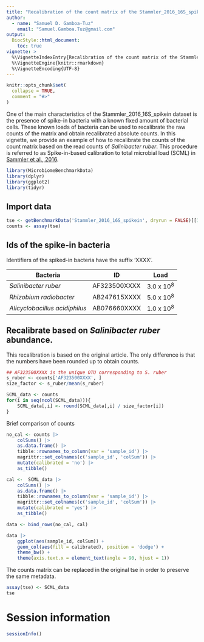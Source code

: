 ```yaml
---
title: "Recalibration of the count matrix of the Stammler_2016_16S_spikein dataset"
author:
  - name: "Samuel D. Gamboa-Tuz"
    email: "Samuel.Gamboa.Tuz@gmail.com"
output: 
  BiocStyle::html_document:
    toc: true
vignette: >
  %\VignetteIndexEntry{Recalibration of the count matrix of the Stammler_2016_16S_spikein dataset}
  %\VignetteEngine{knitr::rmarkdown}
  %\VignetteEncoding{UTF-8}
---
```


```r
knitr::opts_chunk$set(
  collapse = TRUE,
  comment = "#>"
)
```

One of the main characteristics of the Stammler_2016_16S_spikein
dataset is the presence of spike-in bacteria with a known fixed amount of 
bacterial cells. These known loads of bacteria can be used to recalibrate the
raw counts of the matrix and obtain recalibrated absolute counts. In this 
vignette, we provide an example of how to recalibrate the counts of the count
matrix based on the read counts of *Salinibacter ruber*. This procedure is
referred to as  Spike-in-based calibration to total microbial load (SCML) in 
[Sammler et al., 2016](https://doi.org/10.1186/s40168-016-0175-0).

```r
library(MicrobiomeBenchmarkData)
library(dplyr)
library(ggplot2)
library(tidyr)
```

## Import data

```r
tse <- getBenchmarkData('Stammler_2016_16S_spikein', dryrun = FALSE)[[1]]
counts <- assay(tse)
```

## Ids of the spike-in bacteria

Identifiers of the spiked-in bacteria have the suffix 'XXXX'.

| Bacteria | ID | Load |
| -------- | -- | ---- |
| *Salinibacter ruber* | AF323500XXXX | 3.0 x 10<sup>8</sup> |
| *Rhizobium radiobacter* | AB247615XXXX | 5.0 x 10<sup>8</sup> |
| *Alicyclobacillus acidiphilus* | AB076660XXXX | 1.0 x 10<sup>8</sup> |


## Recalibrate based on *Salinibacter ruber* abundance.

This recalibration is based on the original article. The only difference is that
the numbers have been rounded up to obtain counts.

```r
## AF323500XXXX is the unique OTU corresponding to S. ruber
s_ruber <- counts['AF323500XXXX', ]
size_factor <- s_ruber/mean(s_ruber)

SCML_data <- counts 
for(i in seq(ncol(SCML_data))){
    SCML_data[,i] <- round(SCML_data[,i] / size_factor[i])
}
```


Brief comparison of counts

```r

no_cal <- counts |> 
    colSums() |> 
    as.data.frame() |> 
    tibble::rownames_to_column(var = 'sample_id') |> 
    magrittr::set_colnames(c('sample_id', 'colSum')) |> 
    mutate(calibrated = 'no') |> 
    as_tibble()

cal <-  SCML_data |> 
    colSums() |> 
    as.data.frame() |> 
    tibble::rownames_to_column(var = 'sample_id') |> 
    magrittr::set_colnames(c('sample_id', 'colSum')) |> 
    mutate(calibrated = 'yes') |> 
    as_tibble()

data <- bind_rows(no_cal, cal)

data |> 
    ggplot(aes(sample_id, colSum)) + 
    geom_col(aes(fill = calibrated), position = 'dodge') +
    theme_bw() +
    theme(axis.text.x = element_text(angle = 90, hjust = 1))

```

The counts matrix can be replaced in the original tse in order to preserve the
same metadata.

```r
assay(tse) <- SCML_data
tse
```

# Session information

```r
sessionInfo()
```







